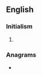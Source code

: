 {{also|yhä}}
==English==

===Initialism===
{{rfc-header|Initialism}}
{{head|en|initialism}}

# {{w|Youth Hostels Association}}

===Anagrams===
* {{anagrams|en|AYH|Hay|Yah|hay|yah}}